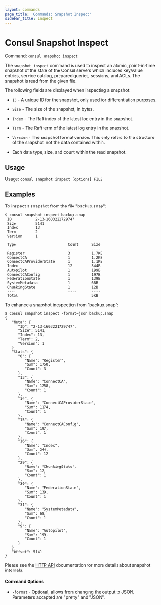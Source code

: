 ```yaml
---
layout: commands
page_title: 'Commands: Snapshot Inspect'
sidebar_title: inspect
---
```


# Consul Snapshot Inspect

Command: `consul snapshot inspect`

The `snapshot inspect` command is used to inspect an atomic, point-in-time
snapshot of the state of the Consul servers which includes key/value entries,
service catalog, prepared queries, sessions, and ACLs. The snapshot is read
from the given file.

The following fields are displayed when inspecting a snapshot:

- `ID` - A unique ID for the snapshot, only used for differentiation purposes.

- `Size` - The size of the snapshot, in bytes.

- `Index` - The Raft index of the latest log entry in the snapshot.

- `Term` - The Raft term of the latest log entry in the snapshot.

- `Version` - The snapshot format version. This only refers to the structure of
  the snapshot, not the data contained within.

- Each data type, size, and count within the read snapshot.

## Usage

Usage: `consul snapshot inspect [options] FILE`

## Examples

To inspect a snapshot from the file "backup.snap":

```shell-session
$ consul snapshot inspect backup.snap
 ID           2-13-1603221729747
 Size         5141
 Index        13
 Term         2
 Version      1

 Type                        Count      Size
 ----                        ----       ----
 Register                    3          1.7KB
 ConnectCA                   1          1.2KB
 ConnectCAProviderState      1          1.1KB
 Index                       12         344B
 Autopilot                   1          199B
 ConnectCAConfig             1          197B
 FederationState             1          139B
 SystemMetadata              1          68B
 ChunkingState               1          12B
 ----                        ----       ----
 Total                                  5KB
```

To enhance a snapshot inespection from "backup.snap":
```shell-session
$ consul snapshot inspect -format=json backup.snap
{
   "Meta": {
      "ID": "2-13-1603221729747",
      "Size": 5141,
      "Index": 13,
      "Term": 2,
      "Version": 1
   },
   "Stats": {
      "0": {
         "Name": "Register",
         "Sum": 1750,
         "Count": 3
      },
      "13": {
         "Name": "ConnectCA",
         "Sum": 1258,
         "Count": 1
      },
      "14": {
         "Name": "ConnectCAProviderState",
         "Sum": 1174,
         "Count": 1
      },
      "15": {
         "Name": "ConnectCAConfig",
         "Sum": 197,
         "Count": 1
      },
      "16": {
         "Name": "Index",
         "Sum": 344,
         "Count": 12
      },
      "29": {
         "Name": "ChunkingState",
         "Sum": 12,
         "Count": 1
      },
      "30": {
         "Name": "FederationState",
         "Sum": 139,
         "Count": 1
      },
      "31": {
         "Name": "SystemMetadata",
         "Sum": 68,
         "Count": 1
      },
      "9": {
         "Name": "Autopilot",
         "Sum": 199,
         "Count": 1
      }
   },
   "Offset": 5141
}
```

Please see the [HTTP API](/api/snapshot) documentation for
more details about snapshot internals.

#### Command Options

- `-format` - Optional, allows from changing the output to JSON. Parameters accepted are "pretty" and "JSON".

